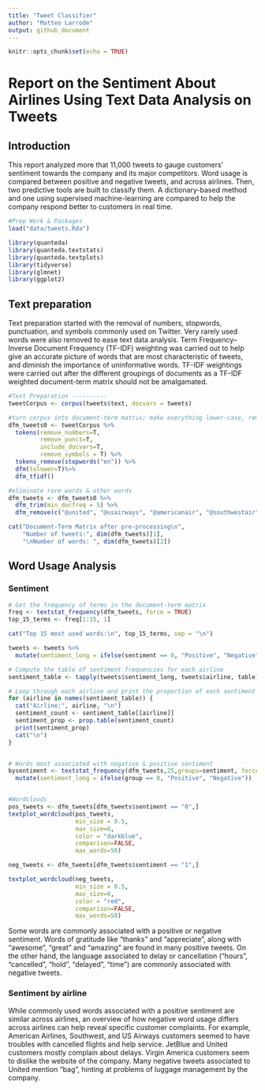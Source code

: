 ```yaml
---
title: "Tweet Classifier"
author: "Matteo Larrode"
output: github_document
---
```


```r
knitr::opts_chunk$set(echo = TRUE)
```

# Report on the Sentiment About Airlines Using Text Data Analysis on Tweets

## Introduction
This report analyzed more that 11,000 tweets to gauge customers’ sentiment towards the company and its major competitors. Word usage is compared between positive and negative tweets, and across airlines. Then, two predictive tools are built to classify them. A dictionary-based method and one using supervised machine-learning are compared to help the company respond better to customers in real time.

```r
#Prep Work & Packages
load("data/tweets.Rda")

library(quanteda)
library(quanteda.textstats)
library(quanteda.textplots)
library(tidyverse)
library(glmnet)
library(ggplot2)
```

## Text preparation

Text preparation started with the removal of numbers, stopwords, punctuation, and symbols commonly used on Twitter. Very rarely used words were also removed to ease text data analysis. Term Frequency–Inverse Document Frequency (TF-IDF) weighting was carried out to help give an accurate picture of words that are most characteristic of tweets, and diminish the importance of uninformative words. TF-IDF weightings were carried out after the different groupings of documents as a TF-IDF weighted document-term matrix should not be amalgamated.

```r
#Text Preparation ----------
tweetCorpus <- corpus(tweets$text, docvars = tweets)

#turn corpus into document-term matrix; make everything lower-case, remove numbers, punctuation and stopwords; TF-IDF weighting; remove airline names
dfm_tweets0 <- tweetCorpus %>%
  tokens(remove_numbers=T,
         remove_punct=T,
         include_docvars=T,
         remove_symbols = T) %>%
  tokens_remove(stopwords("en")) %>%
  dfm(tolower=T)%>%
  dfm_tfidf()

#eliminate rare words & other words
dfm_tweets <- dfm_tweets0 %>% 
  dfm_trim(min_docfreq = 5) %>% 
  dfm_remove(c("@united", "@usairways", "@americanair", "@southwestair", "@jetblue", "@virginamerica", "flight", "amp", "aa", "get", "now", "united", "jetblue", "us"))

cat("Document-Term Matrix after pre-processing\n", 
    "Number of tweets:", dim(dfm_tweets)[1], 
    "\nNumber of words: ", dim(dfm_tweets)[2])
```

## Word Usage Analysis

### Sentiment
```r
# Get the frequency of terms in the document-term matrix
freq <- textstat_frequency(dfm_tweets, force = TRUE)
top_15_terms <- freq[1:15, 1]

cat("Top 15 most used words:\n", top_15_terms, sep = "\n")

tweets <- tweets %>%
  mutate(sentiment_long = ifelse(sentiment == 0, "Positive", "Negative"))

# Compute the table of sentiment frequencies for each airline
sentiment_table <- tapply(tweets$sentiment_long, tweets$airline, table)

# Loop through each airline and print the proportion of each sentiment
for (airline in names(sentiment_table)) {
  cat("Airline:", airline, "\n")
  sentiment_count <- sentiment_table[[airline]]
  sentiment_prop <- prop.table(sentiment_count)
  print(sentiment_prop)
  cat("\n")
}


# Words most associated with negative & positive sentiment
bysentiment <- textstat_frequency(dfm_tweets,25,groups=sentiment, force=T) %>%
  mutate(sentiment_long = ifelse(group == 0, "Positive", "Negative"))


#Wordclouds
pos_tweets <- dfm_tweets[dfm_tweets$sentiment == "0",]
textplot_wordcloud(pos_tweets,
                   min_size = 0.5,
                   max_size=6,
                   color = "darkblue",
                   comparison=FALSE, 
                   max_words=50)

neg_tweets <- dfm_tweets[dfm_tweets$sentiment == "1",]

textplot_wordcloud(neg_tweets,
                   min_size = 0.5,
                   max_size=6,
                   color = "red",
                   comparison=FALSE, 
                   max_words=50)


```
Some words are commonly associated with a positive or negative sentiment. Words of gratitude like “thanks” and “appreciate”, along with “awesome”, “great” and “amazing” are found in many positive tweets. On the other hand, the language associated to delay or cancellation (“hours”, “cancelled”, “hold”, “delayed”, “time”) are commonly associated with negative tweets.

### Sentiment by airline

While commonly used words associated with a positive sentiment are similar across airlines, an overview of how negative word usage differs across airlines can help reveal specific customer complaints. For example, American Airlines, Southwest, and US Airways customers seemed to have troubles with cancelled flights and help service. JetBlue and United customers mostly complain about delays. Virgin America customers seem to dislike the website of the company. Many negative tweets associated to United mention “bag”, hinting at problems of luggage management by the company.






